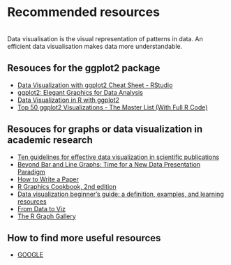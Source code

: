 # Recommended resources
<br>
Data visualisation is the visual representation of patterns in data. An efficient data visualisation makes data more understandable.

## Resouces for the ggplot2 package
 -   [Data Visualization with ggplot2 Cheat Sheet - RStudio](https://rstudio.com/wp-content/uploads/2015/03/ggplot2-cheatsheet.pdf)
<br>
 -   [ggplot2: Elegant Graphics for Data Analysis](https://ggplot2-book.org/index.html)
<br>
 -   [Data Visualization in R with ggplot2](https://altaf-ali.github.io/ggplot_tutorial/index.html)
<br>
 -   [Top 50 ggplot2 Visualizations - The Master List (With Full R Code)](http://r-statistics.co/Top50-Ggplot2-Visualizations-MasterList-R-Code.html)
<br>

## Resouces for graphs or data visualization in academic research

 -   [Ten guidelines for effective data visualization in scientific publications](https://www.sciencedirect.com/science/article/pii/S1364815210003270)
<br>
 -  [Beyond Bar and Line Graphs: Time for a New Data Presentation Paradigm](https://journals.plos.org/plosbiology/article?id=10.1371/journal.pbio.1002128)
<br>
 -  [How to Write a Paper](http://www-mech.eng.cam.ac.uk/mmd/ashby-paper-V6.pdf)
<br>
 -  [R Graphics Cookbook, 2nd edition](https://r-graphics.org/index.html)
<br>
 -  [Data visualization beginner's guide: a definition, examples, and learning resources](https://www.tableau.com/learn/articles/data-visualization)
<br>
 -  [From Data to Viz](https://www.data-to-viz.com/)
<br>
 -  [The R Graph Gallery](https://www.r-graph-gallery.com/index.html)
<br>
  
## How to find more useful resources 
  
 -  [GOOGLE](https://www.google.com/)
